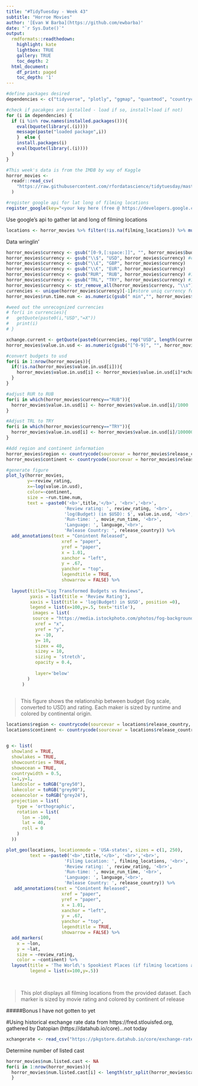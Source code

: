 ```yaml
---
title: "#TidyTuesday - Week 43"
subtitle: "Horroe Movies"
author: '[Evan W Barba](https://github.com/ewbarba)'
date: "`r Sys.Date()`"
output:
  rmdformats::readthedown:
    highlight: kate
    lightbox: TRUE
    gallery: TRUE
    toc_depth: 2
  html_document:
    df_print: paged
    toc_depth: '1'
---
```


```r
#define packages desired
dependencies <- c("tidyverse", "plotly", "ggmap", "quantmod", "countrycode", "mgcv", "broom")

#check if pacakges are installed - load if so, install+load if not)
for (i in dependencies) {
  if (i %in% row.names(installed.packages())){
    eval(bquote(library(.(i))))
    message(paste("loaded package",i))
    }  else {
    install.packages(i)
    eval(bquote(library(.(i))))
  }
}

#This week's data is from the IMDB by way of Kaggle
horror_movies <-
  readr::read_csv(
    "https://raw.githubusercontent.com/rfordatascience/tidytuesday/master/data/2019/2019-10-22/horror_movies.csv"
  )

#register google api for lat long of filming locations
register_google(key="<your key here (free @ https://developers.google.com/maps/documentation/maps-static/get-api-key)>", write=T)
```

Use google's api to gather lat and long of filming locations
```r
locations <- horror_movies %>% filter(!is.na(filming_locations)) %>% mutate_geocode(.,filming_locations)
```

Data wringlin'
```r
horror_movies$currency <- gsub("[0-9,[:space:]]", "", horror_movies$budget) #strip currency
horror_movies$currency <- gsub("\\$", "USD", horror_movies$currency) #convert symbols to currency abbrvs
horror_movies$currency <- gsub("\\£", "GBP", horror_movies$currency)
horror_movies$currency <- gsub("\\€", "EUR", horror_movies$currency)
horror_movies$currency <- gsub("RUR", "RUB", horror_movies$currency) #1 RUB == 1000 RUR (Old Russian Ruble obsolete ca. 1998 - from coinmill.com) - change to get updated currency value
horror_movies$currency <- gsub("TRL", "TRY", horror_movies$currency) #1 TRY == 1000000 TRL (Old Turkis Lire obsolete ca. 2005 - from coinmill.com) - change to get updated currency value
horror_movies$currency <- str_remove_all(horror_movies$currency, "\\s") #compulsively remove the spaces
currencies <- unique(horror_movies$currency)[-1]#store uniq currency for conversions
horror_movies$run.time.num <- as.numeric(gsub(" min","", horror_movies$movie_run_time))

#weed out the unrecognized currencies 
# for(i in currencies){
#   getQuote(paste0(i,"USD","=X"))
#   print(i)
# }

xchange.current <- getQuote(paste0(currencies, rep("USD", length(currencies)),"=X")) #get current exchange rate for currencies to USD, can replace USD with desired currency
horror_movies$value.in.usd <- as.numeric(gsub("[^0-9]", "", horror_movies$budget))

#convert budgets to usd
for(i in 1:nrow(horror_movies)){
  if(!is.na(horror_movies$value.in.usd[i])){
    horror_movies$value.in.usd[i] <- horror_movies$value.in.usd[i]*xchange.current$Last[which(grepl(horror_movies$currency[i], substr(row.names(xchange.current),1,3)))]
  }
}

#adjust RUR to RUB
for(i in which(horror_movies$currency=="RUB")){
  horror_movies$value.in.usd[i] <- horror_movies$value.in.usd[i]/1000
}

#Adjust TRL to TRY
for(i in which(horror_movies$currency=="TRY")){
  horror_movies$value.in.usd[i] <- horror_movies$value.in.usd[i]/1000000
}

#Add region and continent information
horror_movies$region <- countrycode(sourcevar = horror_movies$release_country, origin = "country.name", destination = "region")
horror_movies$continent <- countrycode(sourcevar = horror_movies$release_country, origin = "country.name", destination = "continent")
```


```r
#generate figure
plot_ly(horror_movies,
        y=~review_rating,
        x=~log(value.in.usd),
        color=~continent,
        size = ~run.time.num,
        text = ~paste0('<b>',title,'</b>', '<br>','<br>',  
                      'Review rating: ', review_rating, '<br>',
                      'log(Budget) (in $USD): $', value.in.usd, '<br>',
                      'Run-time: ', movie_run_time, '<br>',
                      'Language: ', language,'<br>',
                      'Release Country: ', release_country)) %>%
  add_annotations(text = "Conintent Released",
                     xref = "paper",
                     yref = "paper",
                     x = 1.01, 
                     xanchor = "left",
                     y = .67,
                     yanchor = "top",
                     legendtitle = TRUE,
                     showarrow = FALSE) %>%
  
  layout(title="Log Transformed Budgets vs Reviews",
         yaxis = list(title = 'Review Rating'),
         xaxis = list(title = 'log(Budget) in $USD', position =0),
         legend = list(x=100,y=.5, text='title'),
          images = list(
          source = "https://media.istockphoto.com/photos/fog-background-picture-id845785528?k=6&m=845785528&s=612x612&w=0&h=VRNazaue6d8xtOBMnV01OV1bpsmo_TfsDVi84gXx278=",
           xref = "x",
           yref = "y",
           x= -10,
           y= 10,
           sizex = 40,
           sizey = 10,
           sizing = 'stretch',
           opacity = 0.4,
           
           layer='below'
        )
      )
    

```

>This figure shows the relationship between budget (log scale, converted to USD) and rating. Each maker is sized by runtime and colored by continental origin.

```r
locations$region <- countrycode(sourcevar = locations$release_country, origin = "country.name", destination = "region")
locations$continent <- countrycode(sourcevar = locations$release_country, origin = "country.name", destination = "continent")


g <- list(
  showland = TRUE,
  showlakes = TRUE,
  showcountries = TRUE,
  showocean = TRUE,
  countrywidth = 0.5,
  x=1,y=1,
  landcolor = toRGB("grey50"),
  lakecolor = toRGB("grey90"),
  oceancolor = toRGB("grey24"),
  projection = list(
    type = 'orthographic',
    rotation = list(
      lon = -100,
      lat = 40,
      roll = 0
    )
  ))

plot_geo(locations, locationmode = 'USA-states', sizes = c(1, 250),
         text = ~paste0('<b>',title,'</b>', '<br>','<br>',
                      'Filimg Location: ', filming_locations, '<br>',
                      'Review rating: ', review_rating, '<br>',
                      'Run-time: ', movie_run_time, '<br>',
                      'Language: ', language,'<br>',
                      'Release Country: ', release_country)) %>%
   add_annotations(text = "Conintent Released",
                     xref = "paper",
                     yref = "paper",
                     x = 1.01, 
                     xanchor = "left",
                     y = .67,
                     yanchor = "top",
                     legendtitle = TRUE,
                     showarrow = FALSE) %>%
  add_markers(
    x = ~lon,
    y = ~lat, 
    size = ~review_rating,
    color = ~continent) %>%
  layout(title = 'The World\'s Spookiest Places (if filming locations are an indicator)', geo = g,
         legend = list(x=100,y=.5))
         



```

>This plot displays all filming locations from the provided dataset. Each marker is sized by movie rating and colored by continent of release

#####Bonus I have not gotten to yet

#Using historical exchange rate data from https://fred.stlouisfed.org, gathered by Datopian (https://datahub.io/core)...not today
```r
xchangerate <- read_csv("https://pkgstore.datahub.io/core/exchange-rates/daily_csv/data/03e15e28c7eea87026fee299a8859e97/daily_csv.csv")
```


Determine number of listed cast
```r
horror_movies$num.listed.cast <- NA
for(i in 1:nrow(horror_movies)){
  horror_movies$num.listed.cast[i] <- length(str_split(horror_movies$cast[i], "\\|")[[1]])
  } 

```
